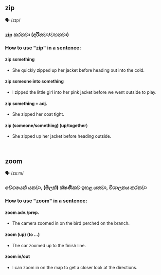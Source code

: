 ## zip

🗣️ /zɪp/

### zip කරනවා (අරිනවා/වහනවා)

### How to use "zip" in a sentence:

#### zip something

- She quickly zipped up her jacket before heading out into the cold.

#### zip someone into something

- I zipped the little girl into her pink jacket before we went outside to play.

#### zip something + adj.

- She zipped her coat tight.

#### zip (someone/something) (up/together)

- She zipped up her jacket before heading outside.

<br/>

## zoom

🗣️ /zuːm/

### වේගයෙන් යනවා, (මිලක්) ක්ෂණිකව ඉහළ යනවා, විශාලනය කරනවා

### How to use "zoom" in a sentence:

#### zoom adv./prep.

- The camera zoomed in on the bird perched on the branch.

#### zoom (up) (to …)

- The car zoomed up to the finish line.

#### zoom in/out

- I can zoom in on the map to get a closer look at the directions.

<br/>


